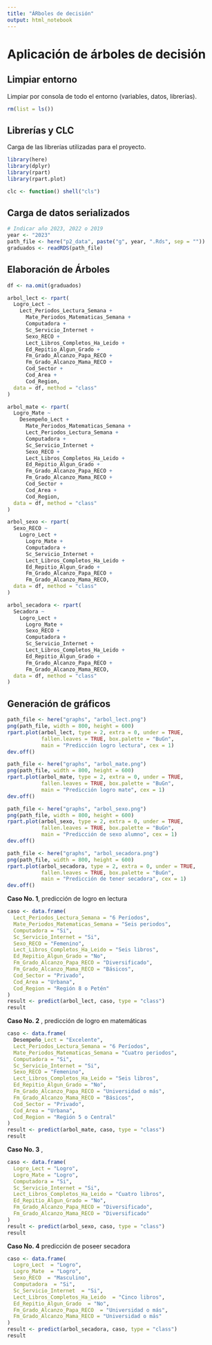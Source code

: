 ```yaml
---
title: "ÁRboles de decisión"
output: html_notebook
---
```


# Aplicación de árboles de decisión

## Limpiar entorno
Limpiar por consola de todo el entorno (variables, datos, librerías).
```r
rm(list = ls())
```

## Librerías  y CLC
Carga de las librerías utilizadas para el proyecto.
```r
library(here)
library(dplyr)
library(rpart)
library(rpart.plot)

clc <- function() shell("cls")
```

## Carga de datos serializados 
```r
# Indicar año 2023, 2022 o 2019
year <- "2023"
path_file <- here("p2_data", paste("g", year, ".Rds", sep = ""))
graduados <- readRDS(path_file)
```


## Elaboración de Árboles

```r
df <- na.omit(graduados)
```


```r
arbol_lect <- rpart(
  Logro_Lect ~
    Lect_Periodos_Lectura_Semana +
      Mate_Periodos_Matematicas_Semana +
      Computadora +
      Sc_Servicio_Internet +
      Sexo_RECO +
      Lect_Libros_Completos_Ha_Leido +
      Ed_Repitio_Algun_Grado +
      Fm_Grado_Alcanzo_Papa_RECO +
      Fm_Grado_Alcanzo_Mama_RECO +
      Cod_Sector +
      Cod_Area +
      Cod_Region,
  data = df, method = "class"
)

arbol_mate <- rpart(
  Logro_Mate ~
    Desempeño_Lect +
      Mate_Periodos_Matematicas_Semana +
      Lect_Periodos_Lectura_Semana +
      Computadora +
      Sc_Servicio_Internet +
      Sexo_RECO +
      Lect_Libros_Completos_Ha_Leido +
      Ed_Repitio_Algun_Grado +
      Fm_Grado_Alcanzo_Papa_RECO +
      Fm_Grado_Alcanzo_Mama_RECO +
      Cod_Sector +
      Cod_Area +
      Cod_Region,
  data = df, method = "class"
)

arbol_sexo <- rpart(
  Sexo_RECO ~
    Logro_Lect +
      Logro_Mate +
      Computadora +
      Sc_Servicio_Internet +
      Lect_Libros_Completos_Ha_Leido +
      Ed_Repitio_Algun_Grado +
      Fm_Grado_Alcanzo_Papa_RECO +
      Fm_Grado_Alcanzo_Mama_RECO,
  data = df, method = "class"
)

arbol_secadora <- rpart(
  Secadora ~
    Logro_Lect +
      Logro_Mate +
      Sexo_RECO +
      Computadora +
      Sc_Servicio_Internet +
      Lect_Libros_Completos_Ha_Leido +
      Ed_Repitio_Algun_Grado +
      Fm_Grado_Alcanzo_Papa_RECO +
      Fm_Grado_Alcanzo_Mama_RECO,
  data = df, method = "class"
)
```

## Generación de gráficos
```r

path_file <- here("graphs", "arbol_lect.png")
png(path_file, width = 800, height = 600)
rpart.plot(arbol_lect, type = 2, extra = 0, under = TRUE,
           fallen.leaves = TRUE, box.palette = "BuGn",
           main = "Predicción logro lectura", cex = 1)
dev.off()

path_file <- here("graphs", "arbol_mate.png")
png(path_file, width = 800, height = 600)
rpart.plot(arbol_mate, type = 2, extra = 0, under = TRUE,
           fallen.leaves = TRUE, box.palette = "BuGn",
           main = "Predicción logro mate", cex = 1)
dev.off()

path_file <- here("graphs", "arbol_sexo.png")
png(path_file, width = 800, height = 600)
rpart.plot(arbol_sexo, type = 2, extra = 0, under = TRUE,
           fallen.leaves = TRUE, box.palette = "BuGn",
           main = "Predicción de sexo alumno", cex = 1)
dev.off()

path_file <- here("graphs", "arbol_secadora.png")
png(path_file, width = 800, height = 600)
rpart.plot(arbol_secadora, type = 2, extra = 0, under = TRUE,
           fallen.leaves = TRUE, box.palette = "BuGn",
           main = "Predicción de tener secadora", cex = 1)
dev.off()

```


**Caso No. 1**, predicción de logro en lectura
```r
caso <- data.frame(
  Lect_Periodos_Lectura_Semana = "6 Períodos",
  Mate_Periodos_Matematicas_Semana = "Seis periodos",
  Computadora = "Si",
  Sc_Servicio_Internet = "Si",
  Sexo_RECO = "Femenino",
  Lect_Libros_Completos_Ha_Leido = "Seis libros",
  Ed_Repitio_Algun_Grado = "No",
  Fm_Grado_Alcanzo_Papa_RECO = "Diversificado",
  Fm_Grado_Alcanzo_Mama_RECO = "Básicos",
  Cod_Sector = "Privado",
  Cod_Area = "Urbana",
  Cod_Region = "Región 8 o Petén"
)
result <- predict(arbol_lect, caso, type = "class")
result
```

**Caso No. 2** , predicción de logro en matemáticas

```r
caso <- data.frame(
  Desempeño_Lect = "Excelente",
  Lect_Periodos_Lectura_Semana = "6 Períodos",
  Mate_Periodos_Matematicas_Semana = "Cuatro periodos",
  Computadora = "Si",
  Sc_Servicio_Internet = "Si",
  Sexo_RECO = "Femenino",
  Lect_Libros_Completos_Ha_Leido = "Seis libros",
  Ed_Repitio_Algun_Grado = "No",
  Fm_Grado_Alcanzo_Papa_RECO = "Universidad o más",
  Fm_Grado_Alcanzo_Mama_RECO = "Básicos",
  Cod_Sector = "Privado",
  Cod_Area = "Urbana",
  Cod_Region = "Región 5 o Central"
)
result <- predict(arbol_mate, caso, type = "class")
result
```

**Caso No. 3** , 
```r
caso <- data.frame(
  Logro_Lect = "Logro",
  Logro_Mate = "Logro",
  Computadora = "Si",
  Sc_Servicio_Internet = "Si",
  Lect_Libros_Completos_Ha_Leido = "Cuatro libros",
  Ed_Repitio_Algun_Grado = "No",
  Fm_Grado_Alcanzo_Papa_RECO = "Diversificado",
  Fm_Grado_Alcanzo_Mama_RECO = "Diversificado"
)
result <- predict(arbol_sexo, caso, type = "class")
result
```

**Caso No. 4** predicción de poseer secadora
```r
caso <- data.frame(
  Logro_Lect  = "Logro",
  Logro_Mate  = "Logro",
  Sexo_RECO  = "Masculino",
  Computadora  = "Si",
  Sc_Servicio_Internet  = "Si",
  Lect_Libros_Completos_Ha_Leido  = "Cinco libros",
  Ed_Repitio_Algun_Grado  = "No",
  Fm_Grado_Alcanzo_Papa_RECO  = "Universidad o más",
  Fm_Grado_Alcanzo_Mama_RECO = "Universidad o más"
)
result <- predict(arbol_secadora, caso, type = "class")
result
```